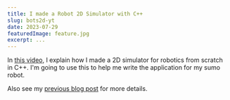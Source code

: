 ```yaml
---
title: I made a Robot 2D Simulator with C++
slug: bots2d-yt
date: 2023-07-29
featuredImage: feature.jpg
excerpt: ...
---
```


In [this video](https://youtu.be/Lqg3o8HR8uo), I explain how I made a 2D simulator for robotics from scratch in C++. I'm going to use this to help me write the application for my sumo robot.

Also see my [previous blog post](/bots2d-blogpost) for more details.
